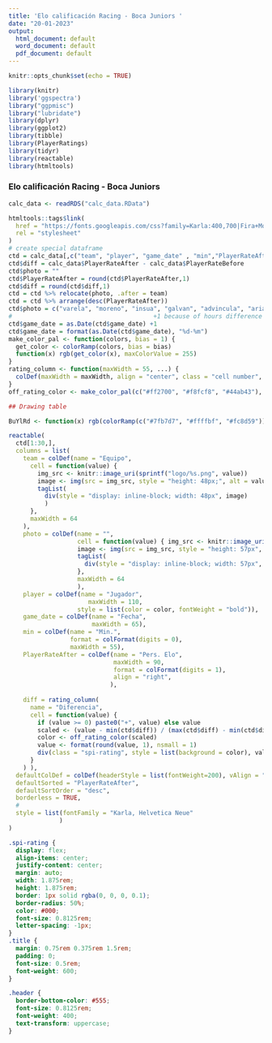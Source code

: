 ```yaml
---
title: 'Elo calificación Racing - Boca Juniors '
date: "20-01-2023"
output:
  html_document: default
  word_document: default
  pdf_document: default
---
```


```r
knitr::opts_chunk$set(echo = TRUE)
```

```r
library(knitr)
library('ggspectra')
library("ggpmisc")
library("lubridate")
library(dplyr)
library(ggplot2)
library(tibble)
library(PlayerRatings)
library(tidyr)
library(reactable)
library(htmltools)
```

### Elo calificación Racing - Boca Juniors 
```r
calc_data <- readRDS("calc_data.RData")

htmltools::tags$link(
  href = "https://fonts.googleapis.com/css?family=Karla:400,700|Fira+Mono&display=fallback",
  rel = "stylesheet"
)
# create special dataframe
ctd = calc_data[,c("team", "player", "game_date" , "min","PlayerRateAfter")]
ctd$diff = calc_data$PlayerRateAfter - calc_data$PlayerRateBefore
ctd$photo = ""
ctd$PlayerRateAfter = round(ctd$PlayerRateAfter,1)
ctd$diff = round(ctd$diff,1)
ctd = ctd %>% relocate(photo, .after = team)
ctd = ctd %>% arrange(desc(PlayerRateAfter))
ctd$photo = c("varela", "moreno", "insua", "galvan", "advincula", "arias", "romero", "sigali", "hauche", "fernandez", "carbonero", "pillud", "villa", "piovi", "vazquez", "oroz", "ifernandez", "fabra", "gomez", "benedetto", "langoni", "moralez", "reniero", "quiroz", "briasco", "ramirez", "roncaglia", "nardoni", "sandez", "garcia")
#                                       +1 because of hours difference
ctd$game_date = as.Date(ctd$game_date) +1
ctd$game_date = format(as.Date(ctd$game_date), "%d-%m")
make_color_pal <- function(colors, bias = 1) {
  get_color <- colorRamp(colors, bias = bias)
  function(x) rgb(get_color(x), maxColorValue = 255)
}
rating_column <- function(maxWidth = 55, ...) {
  colDef(maxWidth = maxWidth, align = "center", class = "cell number", ...)
}
off_rating_color <- make_color_pal(c("#ff2700", "#f8fcf8", "#44ab43"), bias = 1.3)
```

```r
## Drawing table

BuYlRd <- function(x) rgb(colorRamp(c("#7fb7d7", "#ffffbf", "#fc8d59"))(x), maxColorValue = 255)

reactable(
  ctd[1:30,],
  columns = list(
    team = colDef(name = "Equipo",
      cell = function(value) {
        img_src <- knitr::image_uri(sprintf("logo/%s.png", value))
        image <- img(src = img_src, style = "height: 48px;", alt = value)
        tagList(
          div(style = "display: inline-block; width: 48px", image)
          )
      },
      maxWidth = 64
    ),
    photo = colDef(name = "",
                   cell = function(value) { img_src <- knitr::image_uri(sprintf("players/%s.jpg", value))
                   image <- img(src = img_src, style = "height: 57px", alt = value)
                   tagList(
                     div(style = "display: inline-block; width: 57px", image))
                   },
                   maxWidth = 64
                   ),
    player = colDef(name = "Jugador",
                      maxWidth = 110,
                   style = list(color = color, fontWeight = "bold")),
    game_date = colDef(name = "Fecha",
                       maxWidth = 65),
    min = colDef(name = "Min.",
                 format = colFormat(digits = 0),
                 maxWidth = 55),
    PlayerRateAfter = colDef(name = "Pers. Elo",
                             maxWidth = 90,
                             format = colFormat(digits = 1),
                             align = "right",
                            ),
                             
    diff = rating_column(
      name = "Diferencia",
      cell = function(value) {
        if (value >= 0) paste0("+", value) else value
        scaled <- (value - min(ctd$diff)) / (max(ctd$diff) - min(ctd$diff))
        color <- off_rating_color(scaled)
        value <- format(round(value, 1), nsmall = 1)
        div(class = "spi-rating", style = list(background = color), value)
      }
    ) ),
  defaultColDef = colDef(headerStyle = list(fontWeight=200), vAlign = "center"),
  defaultSorted = "PlayerRateAfter",
  defaultSortOrder = "desc",
  borderless = TRUE,
  #
  style = list(fontFamily = "Karla, Helvetica Neue"
              )
)
```


```css
.spi-rating {
  display: flex;
  align-items: center;
  justify-content: center;
  margin: auto;
  width: 1.875rem;
  height: 1.875rem;
  border: 1px solid rgba(0, 0, 0, 0.1);
  border-radius: 50%;
  color: #000;
  font-size: 0.8125rem;
  letter-spacing: -1px;
}
.title {
  margin: 0.75rem 0.375rem 1.5rem;
  padding: 0;
  font-size: 0.5rem;
  font-weight: 600;
}

.header {
  border-bottom-color: #555;
  font-size: 0.8125rem;
  font-weight: 400;
  text-transform: uppercase;
}
```
